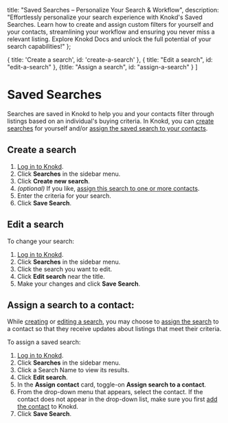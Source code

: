 
<meta name="og:title" content="Personalize Your Search with Saved Filters on Knokd" />
<meta name="og:description" content="Tailor your search & streamline your workflow! Learn how Knokd's Saved Searches empower you to create & assign filters for yourself & your contacts. Explore Knokd Docs!"/>

  title: "Saved Searches – Personalize Your Search & Workflow",
  description: "Effortlessly personalize your search experience with Knokd's Saved Searches. Learn how to create and assign custom filters for yourself and your contacts, streamlining your workflow and ensuring you never miss a relevant listing. Explore Knokd Docs and unlock the full potential of your search capabilities!"
};

  { title: 'Create a search', id: 'create-a-search' },
  { title: "Edit a search", id: "edit-a-search" },
  {title: "Assign a search", id: "assign-a-search" }
]

<HeroPattern />

# Saved Searches

Searches are saved in Knokd to help you and your contacts filter through listings based on an individual's buying criteria. In Knokd, you can [create searches](#create-a-search) for yourself and/or [assign the saved search to your contacts](#assign-a-search-to-a-contact).

## Create a search

1. <a href="https://app.knokd.com/login" target="_blank">Log in to Knokd</a>.
2. Click **Searches** in the sidebar menu.
3. Click **Create new search**. 
4. *(optional)* If you like, [assign this search to one or more contacts](#assign-a-search-to-a-contact).
4. Enter the criteria for your search. 
5. Click **Save Search**.

## Edit a search

To change your search:

1. <a href="https://app.knokd.com/login" target="_blank">Log in to Knokd</a>.
2. Click **Searches** in the sidebar menu.
3. Click the search you want to edit.
4. Click **Edit search** near the title.
5. Make your changes and click **Save Search**.

## Assign a search to a contact:

While [creating](#create-a-search) or [editing a search](#edit-a-search), you may choose to [assign the search](/saved-searches/create-a-saved-search#assign-a-search) to a contact so that they receive updates about listings that meet their criteria.

To assign a saved search:

1. <a href="https://app.knokd.com/login" target="_blank">Log in to Knokd</a>.
1. Click **Searches** in the sidebar menu.
1. Click a Search Name to view its results.
1. Click **Edit search**. 
1. In the **Assign contact** card, toggle-on **Assign search to a contact**.
1. From the drop-down menu that appears, select the contact.
<Note>If the contact does not appear in the drop-down list, make sure you first [add the contact](/contacts/add-contacts) to Knokd.</Note>
1. Click **Save Search**.